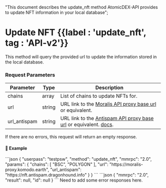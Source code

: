   "This document describes the update_nft method AtomicDEX-API provides to update NFT information in your local database";

# Update NFT {{label : 'update_nft', tag : 'API-v2'}}

This method will query the provided url to update the information stored in the local database.

### Request Parameters

| Parameter     | Type   | Description                                                                                                                                             |
| ------------- | ------ | ------------------------------------------------------------------------------------------------------------------------------------------------------- |
| chains        | array  | List of chains to update NFTs for.                                                                                                                      |
| url           | string | URL link to the [Moralis API proxy base url](https://moralis-proxy.komodo.earth) or equivalent.                                                         |
| url\_antispam | string | URL link to the [Antispam API proxy base url](https://nft.antispam.dragonhound.info) or equivalent. [docs](https://nft.antispam.dragonhound.info/docs). |

<Note>
  If there are no errors, this request will return an empty response.
</Note>

#### 📌 Example

<CodeGroup title="Update NFT" tag="POST" label="update_nft" mm2MethodDecorate="true">
  ```json
  {
    "userpass": "testpsw",
    "method": "update_nft",
    "mmrpc": "2.0",
    "params": {
      "chains": [
        "BSC",
        "POLYGON"
      ],
      "url": "https://moralis-proxy.komodo.earth",
      "url_antispam": "https://nft.antispam.dragonhound.info"
    }
  }
  ```
</CodeGroup>

<CollapsibleSection expandedText="Hide Response" collapsedText="Show Response">
  ```json
  {
  	"mmrpc": "2.0",
  	"result": null,
  	"id": null
  }
  ```
</CollapsibleSection>

<DevComment>
  Need to add some error responses here.
</DevComment>
